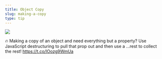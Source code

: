 ```yaml
---
title: Object Copy
slug: making-a-copy
type: tip
---
```


![](../images/tweets/2018-10-2614.00.55-1055821581086277632-1.png)

🔥 Making a copy of an object and need everything but a property? Use JavaScript destructuring to pull that prop out and then use a ...rest to collect the rest! https://t.co/lOozg9WmUa
